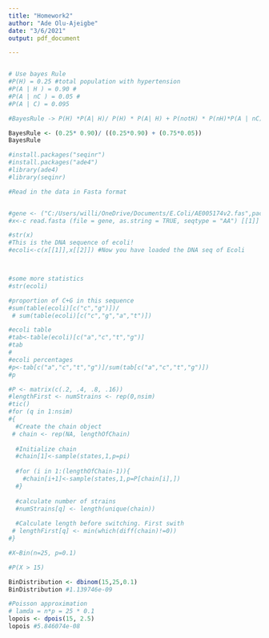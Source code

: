 ---
title: "Homework2"
author: "Ade Olu-Ajeigbe"
date: "3/6/2021"
output: pdf_document

---

```{r}

```


```{r}

# Use bayes Rule
#P(H) = 0.25 #total population with hypertension
#P(A | H ) = 0.90 #
#P(A | nC ) = 0.05 #
#P(A | C) = 0.095

#BayesRule -> P(H) *P(A| H)/ P(H) * P(A| H) + P(notH) * P(nH)*P(A | nC)

BayesRule <- (0.25* 0.90)/ ((0.25*0.90) + (0.75*0.05))
BayesRule
```

```{r}
#install.packages("seqinr")
#install.packages("ade4")
#library(ade4)
#library(seqinr)

#Read in the data in Fasta format


#gene <- ("C:/Users/willi/OneDrive/Documents/E.Coli/AE005174v2.fas",package = "seqinr") 
#x<-c read.fasta (file = gene, as.string = TRUE, seqtype = "AA") [[1]]

#str(x)
#This is the DNA sequence of ecoli!
#ecoli<-c(x[[1]],x[[2]]) #Now you have loaded the DNA seq of Ecoli



#some more statistics
#str(ecoli)

#proportion of C+G in this sequence
#sum(table(ecoli)[c("c","g")])/
 # sum(table(ecoli)[c("c","g","a","t")])

#ecoli table
#tab<-table(ecoli)[c("a","c","t","g")]
#tab
#
#ecoli percentages
#p<-tab[c("a","c","t","g")]/sum(tab[c("a","c","t","g")])
#p

#P <- matrix(c(.2, .4, .8, .16))
#lengthFirst <- numStrains <- rep(0,nsim)
#tic()
#for (q in 1:nsim)
#{
  #Create the chain object
 # chain <- rep(NA, lengthOfChain)
  
  #Initialize chain
  #chain[1]<-sample(states,1,p=pi)
  
  #for (i in 1:(lengthOfChain-1)){
    #chain[i+1]<-sample(states,1,p=P[chain[i],])
  #}
  
  #calculate number of strains
  #numStrains[q] <- length(unique(chain))
  
  #Calculate length before switching. First swith
 # lengthFirst[q] <- min(which(diff(chain)!=0))
#}


```





```{r}
#X~Bin(n=25, p=0.1)

#P(X > 15)

BinDistribution <- dbinom(15,25,0.1)
BinDistribution #1.139746e-09

#Poisson approximation
# lamda = n*p = 25 * 0.1
lopois <- dpois(15, 2.5)
lopois #5.846074e-08

```